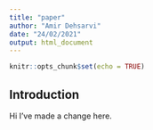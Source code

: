 ```yaml
---
title: "paper"
author: "Amir Dehsarvi"
date: "24/02/2021"
output: html_document
---
```


```r
knitr::opts_chunk$set(echo = TRUE)
```
## Introduction

Hi I've made a change here.


